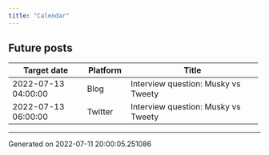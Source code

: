 ```yaml
---
title: "Calendar"
---
```

## Future posts

+---------------------+------------+-------------------------------------+
| Target date         | Platform   | Title                               |
+=====================+============+=====================================+
| 2022-07-13 04:00:00 | Blog       | Interview question: Musky vs Tweety |
+---------------------+------------+-------------------------------------+
| 2022-07-13 06:00:00 | Twitter    | Interview question: Musky vs Tweety |
+---------------------+------------+-------------------------------------+
-----------------------------------
Generated on 2022-07-11 20:00:05.251086
